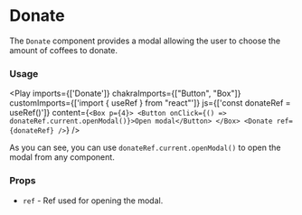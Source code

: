 
# Donate
The `Donate` component provides a modal allowing the user to choose the amount of coffees to donate.

### Usage
<Play imports={['Donate']} chakraImports={["Button", "Box"]} customImports={['import { useRef } from "react"']} js={['const donateRef = useRef()']} content={`<Box p={4}>
          <Button onClick={() => donateRef.current.openModal()}>Open modal</Button>
        </Box>
        <Donate ref={donateRef} />`} />

As you can see, you can use `donateRef.current.openModal()` to open the modal from any component.

### Props
- `ref` - Ref used for opening the modal.